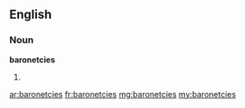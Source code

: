 ==English==

===Noun===
'''baronetcies'''

#{{plural of|baronetcy}}

[[ar:baronetcies]]
[[fr:baronetcies]]
[[mg:baronetcies]]
[[my:baronetcies]]